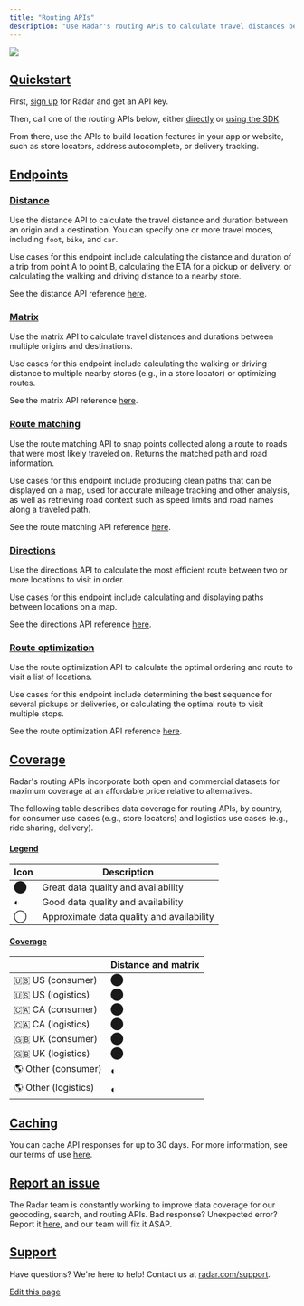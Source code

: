 ```yaml
---
title: "Routing APIs"
description: "Use Radar's routing APIs to calculate travel distances between origins and destinations."
---
```


![](/images/maps/img/routing_api.png)

## [Quickstart](#quickstart "Direct link to heading")

First, [sign up](https://radar.com/signup) for Radar and get an API key.

Then, call one of the routing APIs below, either [directly](/api) or [using the SDK](/sdk).

From there, use the APIs to build location features in your app or website, such as store locators, address autocomplete, or delivery tracking.

## [Endpoints](#endpoints "Direct link to heading")

### [Distance](#distance "Direct link to heading")

Use the distance API to calculate the travel distance and duration between an origin and a destination. You can specify one or more travel modes, including `foot`, `bike`, and `car`.

Use cases for this endpoint include calculating the distance and duration of a trip from point A to point B, calculating the ETA for a pickup or delivery, or calculating the walking and driving distance to a nearby store.

See the distance API reference [here](/api#distance).

### [Matrix](#matrix "Direct link to heading")

Use the matrix API to calculate travel distances and durations between multiple origins and destinations.

Use cases for this endpoint include calculating the walking or driving distance to multiple nearby stores (e.g., in a store locator) or optimizing routes.

See the matrix API reference [here](/api#matrix).

### [Route matching](#route-matching "Direct link to heading")

Use the route matching API to snap points collected along a route to roads that were most likely traveled on. Returns the matched path and road information.

Use cases for this endpoint include producing clean paths that can be displayed on a map, used for accurate mileage tracking and other analysis, as well as retrieving road context such as speed limits and road names along a traveled path.

See the route matching API reference [here](/api#route-match).

### [Directions](#directions "Direct link to heading")

Use the directions API to calculate the most efficient route between two or more locations to visit in order.

Use cases for this endpoint include calculating and displaying paths between locations on a map.

See the directions API reference [here](/api#directions).

### [Route optimization](#route-optimization "Direct link to heading")

Use the route optimization API to calculate the optimal ordering and route to visit a list of locations.

Use cases for this endpoint include determining the best sequence for several pickups or deliveries, or calculating the optimal route to visit multiple stops.

See the route optimization API reference [here](/api#optimize-route).

## [Coverage](#coverage "Direct link to heading")

Radar's routing APIs incorporate both open and commercial datasets for maximum coverage at an affordable price relative to alternatives.

The following table describes data coverage for routing APIs, by country, for consumer use cases (e.g., store locators) and logistics use cases (e.g., ride sharing, delivery).

#### [Legend](#legend "Direct link to heading")

| Icon | Description                               |
| ---- | ----------------------------------------- |
| ⬤    | Great data quality and availability       |
| ◐    | Good data quality and availability        |
| ◯    | Approximate data quality and availability |

#### [Coverage](#coverage-1 "Direct link to heading")

|                      | Distance and matrix |
| -------------------- | ------------------- |
| 🇺🇸 US (consumer)   | ⬤                   |
| 🇺🇸 US (logistics)  | ⬤                   |
| 🇨🇦 CA (consumer)   | ⬤                   |
| 🇨🇦 CA (logistics)  | ⬤                   |
| 🇬🇧 UK (consumer)   | ⬤                   |
| 🇬🇧 UK (logistics)  | ⬤                   |
| 🌎 Other (consumer)  | ◐                   |
| 🌎 Other (logistics) | ◐                   |

## [Caching](#caching "Direct link to heading")

You can cache API responses for up to 30 days. For more information, see our terms of use [here](https://radar.com/terms).

## [Report an issue](#report-an-issue "Direct link to heading")

The Radar team is constantly working to improve data coverage for our geocoding, search, and routing APIs. Bad response? Unexpected error? Report it [here](https://forms.gle/9ZfHi95wd8xgEERb6), and our team will fix it ASAP.

## [Support](#support "Direct link to heading")

Have questions? We're here to help! Contact us at [radar.com/support](https://radar.com/support).

[Edit this page](https://github.com/radarlabs/docs/edit/main/docs/maps/routing.mdx)
